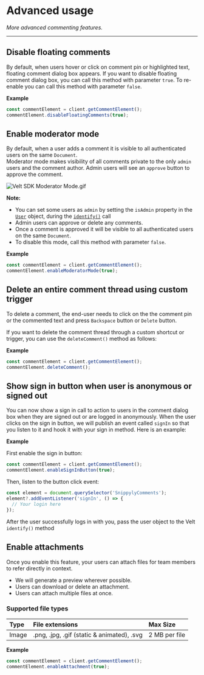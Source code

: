 
# Advanced usage

_More advanced commenting features._

---

## Disable floating comments

By default, when users hover or click on comment pin or highlighted text, floating comment dialog box appears. If you want to disable floating comment dialog box, you can call this method with parameter `true`. To re-enable you can call this method with parameter `false`.

**Example**

```js copy
const commentElement = client.getCommentElement();
commentElement.disableFloatingComments(true);
```

## Enable moderator mode

By default, when a user adds a comment it is visible to all authenticated users on the same `Document`.  
Moderator mode makes visibility of all comments private to the only `admin` users and the comment author. Admin users will see an `approve` button to approve the comment.

![](https://files.readme.io/d307f35-Snippyly_SDK_Moderator_Mode.gif "Velt SDK Moderator Mode.gif")

**Note:**

- You can set some users as `admin` by setting the `isAdmin` property in the [`User`](ref:user-data) object, during the [`identify()`](ref:snippyly-client#identify) call
- Admin users can approve or delete any comments.
- Once a comment is approved it will be visible to all authenticated users on the same `Document`.
- To disable this mode, call this method with parameter `false`.

**Example**

```js copy
const commentElement = client.getCommentElement();
commentElement.enableModeratorMode(true);
```

## Delete an entire comment thread using custom trigger

To delete a comment, the end-user needs to click on the the comment pin or the commented text and press `Backspace` button or `Delete` button.

If you want to delete the comment thread through a custom shortcut or trigger, you can use the `deleteComment()` method as follows:

**Example**

```js copy
const commentElement = client.getCommentElement();
commentElement.deleteComment();
```

## Show sign in button when user is anonymous or signed out

You can now show a sign in call to action to users in the comment dialog box when they are signed out or are logged in anonymously. When the user clicks on the sign in button, we will publish an event called `signIn` so that you listen to it and hook it with your sign in method. Here is an example:

**Example**

First enable the sign in button:

```js copy
const commentElement = client.getCommentElement();
commentElement.enableSignInButton(true);
```

Then, listen to the button click event:

```js copy
const element = document.querySelector('SnippylyComments');
element?.addEventListener('signIn', () => {
  // Your login here
});
```

<Callout type="info">After the user successfully logs in with you, pass the user object to the Velt `identify()` method</Callout>

## Enable attachments

Once you enable this feature, your users can attach files for team members to refer directly in context.

- We will generate a preview wherever possible.
- Users can download or delete an attachment.
- Users can attach multiple files at once.

### Supported file types

| Type  | File extensions                            | Max Size      |
| :---- | :----------------------------------------- | :------------ |
| Image | .png, .jpg, .gif (static & animated), .svg | 2 MB per file |

**Example**

```js copy
const commentElement = client.getCommentElement();
commentElement.enableAttachment(true);
```